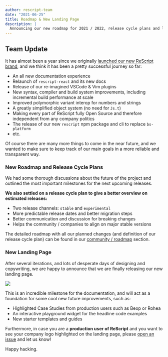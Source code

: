 ```yaml
---
author: rescript-team
date: "2021-06-25"
title: Roadmap & New Landing Page
description: |
  Announcing our new roadmap for 2021 / 2022, release cycle plans and landing page.
---
```



## Team Update

It has almost been a year since we originally [launched our new ReScript brand](/blog/bucklescript-is-rebranding), and we think it has been a pretty successful journey so far:

- An all new documentation experience
- Relaunch of `rescript-react` and its new docs
- Release of our re-imagined VSCode & Vim plugins
- New syntax, compiler and build system improvements, including incremental build performance at scale
- Improved polymorphic variant interop for numbers and strings
- A greatly simplified object system (no need for `Js.t`)
- Making every part of ReScript fully Open Source and therefore independent from any company politics
- The release of our new `rescript` npm package and cli to replace `bs-platform`
- etc. 

Of course there are many more things to come in the near future, and we wanted to make sure to keep track of our main goals in a more reliable and transparent way.

### New Roadmap and Release Cycle Plans

We had some thorough discussions about the future of the project and outlined the most important milestones for the next upcoming releases.

**We also settled on a release cycle plan to give a better overview on estimated releases:**
- Two release channels: `stable` and `experimental`
- More predictable release dates and better migration steps
- Better communication and discussion for breaking changes
- Helps the community / companies to align on major stable versions

The detailed roadmap with all our planned changes (and definition of our release cycle plan) can be found in our [community / roadmap](/community/roadmap) section.

### New Landing Page

After several iterations, and lots of desperate days of designing and copywriting, we are happy to announce that we are finally releasing our new landing page.

<Image src="/static/img/landing_page_figma.png" withShadow={true} caption="Figma design draft for the new landing page"/>

This is an incredible milestone for the documentation, and will act as a foundation for some cool new future improvements, such as:

- Highlighted Case Studies from production users such as Beop or Rohea
- An interactive playground widget for the headline code examples
- New starter templates and guides


Furthermore, in case you are a **production user of ReScript** and you want to see your company logo highlighted on the landing page, please [open an issue](https://github.com/rescript-association/rescript-lang.org/issues) and let us know!

Happy hacking.
